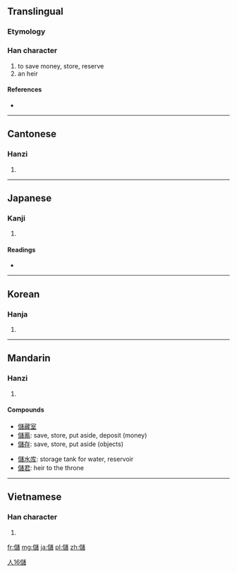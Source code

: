{{also|储}}
==Translingual==

===Etymology===
{{Han compound|人|諸|c1=s|c2=p|ls=psc}}

===Han character===
{{Han char|rn=9|rad=人|as=16|sn=18|four=2426<sub>0</sub>|canj=人卜口日 (OYRA)|ids=⿰[[亻]][[諸]]}}

# to save money, store, reserve
# an heir

====References====
* {{Han ref|kx=0121.200|dkj=01284|dj=0256.060|hdz=10235.090|uh=5132|ud=20786|bh=C078|bd=49272}}

----

==Cantonese==

===Hanzi===
{{yue-hanzi|jyut=|y=chyu5|sim=储}}

# {{defn|Cantonese|sort=人16}}

----

==Japanese==

===Kanji===
{{ja-kanji|grade=|rs=人16}}

# {{defn|Japanese|sort=人16}}

====Readings====
* {{ja-readings|on=[[ちょ]] (cho)|kun=[[そえ]] (soe), [[たくわえる]] (takuwaeru), [[もうける]] (moukeru)}}

----

==Korean==

===Hanja===
{{ko-hanja|hangeul=저|rv=jeo|mr=chŏ}}

# {{defn|Korean|sort=人16}}

----

==Mandarin==

===Hanzi===
{{cmn-hanzi|sim=储|pin=[[chǔ]] ([[chu3]]) <small>[Putonghua]</small>, [[chú]] ([[chu2]]) <small>[Guoyu]</small>|wg=ch'u<sup>3</sup>, ch'u<sup>2</sup>}}

# {{defn|Mandarin|sort=人16}}

====Compounds====
{{rel-top3|compound words that contain 储}}
* [[儲藏室]]
* [[儲蓄]]: save, store, put aside, deposit (money)
* [[儲存]]: save, store, put aside (objects)
{{rel-mid3}}
* [[儲水库]]: storage tank for water, reservoir
* [[儲君]]: heir to the throne
{{rel-mid3}}
{{rel-bottom}}

[[Category:zh-tw:Variant Pronunciations|人16儲]]

----

==Vietnamese==

===Han character===
{{vi-hantu|[[trữ]], [[trừ]]|rs=人16}}

# {{defn|Vietnamese|sort=人16}}

[[fr:儲]]
[[mg:儲]]
[[ja:儲]]
[[pl:儲]]
[[zh:儲]]